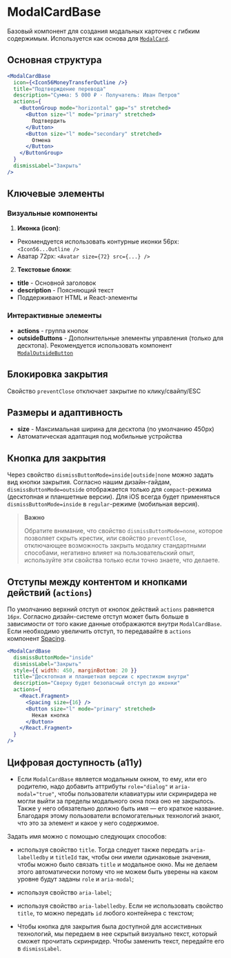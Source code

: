 <Overview>

# ModalCardBase

Базовый компонент для создания модальных карточек с гибким содержимым. Используется как основа для [`ModalCard`](#/ModalCard).

</Overview>

## Основная структура

```jsx
<ModalCardBase
  icon={<Icon56MoneyTransferOutline />}
  title="Подтверждение перевода"
  description="Сумма: 5 000 ₽ · Получатель: Иван Петров"
  actions={
    <ButtonGroup mode="horizontal" gap="s" stretched>
      <Button size="l" mode="primary" stretched>
        Подтвердить
      </Button>
      <Button size="l" mode="secondary" stretched>
        Отмена
      </Button>
    </ButtonGroup>
  }
  dismissLabel="Закрыть"
/>
```

## Ключевые элементы

### Визуальные компоненты

1. **Иконка (icon)**:

- Рекомендуется использовать контурные иконки 56px: `<Icon56...Outline />`
- Аватар 72px: `<Avatar size={72} src={...} />`

2. **Текстовые блоки**:

- **title** - Основной заголовок
- **description** - Поясняющий текст
- Поддерживают HTML и React-элементы

### Интерактивные элементы

- **actions** - группа кнопок
- **outsideButtons** - Дополнительные элементы управления (только для десктопа). Рекомендуется использовать компонент [`ModalOutsideButton`](#/ModalOutsideButton)

## Блокировка закрытия

Свойство `preventClose` отключает закрытие по клику/свайпу/ESC

## Размеры и адаптивность

- **size** - Максимальная ширина для десктопа (по умолчанию 450px)
- Автоматическая адаптация под мобильные устройства

## Кнопка для закрытия

Через свойство `dismissButtonMode=inside|outside|none` можно задать вид кнопки закрытия.
Согласно нашим дизайн-гайдам, `dismissButtonMode=outside` отображается только для `compact`-режима (десктопная и планшетные версии).
Для iOS всегда будет применяться `dismissButtonMode=inside` в `regular`-режиме (мобильная версия).

> **Важно**
>
> Обратите внимание, что свойство `dismissButtonMode=none`, которое позволяет скрыть крестик, или свойство `preventClose`,
> отключающее возможность закрыть модалку стандартными способами,
> негативно влияет на пользовательский опыт, используйте эти свойства только если точно знаете, что делаете.

## Отступы между контентом и кнопками действий (`actions`)

По умолчанию верхний отступ от кнопок действий `actions` равняется `16px`. Согласно дизайн-системе отступ может быть больше в зависимости от того какие данные отображаются внутри `ModalCardBase`.
Если необходимо увеличить отступ, то передавайте в `actions` компонент [Spacing](#/Spacing).

```jsx static
<ModalCardBase
  dismissButtonMode="inside"
  dismissLabel="Закрыть"
  style={{ width: 450, marginBottom: 20 }}
  title="Десктопная и планшетная версии с крестиком внутри"
  description="Сверху будет безопасный отступ до иконки"
  actions={
    <React.Fragment>
      <Spacing size={16} />
      <Button size="l" mode="primary" stretched>
        Некая кнопка
      </Button>
    </React.Fragment>
  }
/>
```

## Цифровая доступность (a11y)

- Если `ModalCardBase` является модальным окном, то ему, или его родителю, надо добавить аттрибуты `role="dialog"` и `aria-modal="true"`, чтобы пользователи клавиатуры или скринридера не могли выйти за пределы модального окна пока оно не закрылось. Также у него обязательно должно быть имя — его краткое название. Благодаря этому пользователи вспомогательных технологий знают, что это за элемент и какое у него содержимое.

Задать имя можно с помощью следующих способов:

- используя свойство `title`. Тогда следует также передать `aria-labelledby` и `titleId` так, чтобы они имели одинаковые значения, чтобы можно было связать `title` и модальное окно. Мы не делаем этого автоматически потому что не можем быть уверены на каком уровне будут заданы `role` и `aria-modal`;
- используя свойство `aria-label`;
- используя свойство `aria-labelledby`. Если не использовать свойство `title`, то можно передать `id` любого контейнера с текстом;

- Чтобы кнопка для закрытия была доступной для ассистивных технологий, мы передаем в нее скрытый визуально текст, который сможет прочитать скринридер. Чтобы заменить текст, передайте его в `dismissLabel`.
